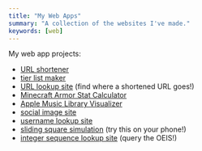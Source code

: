 ```yaml
---
title: "My Web Apps"
summary: "A collection of the websites I've made."
keywords: [web]
---
```


My web app projects:
- [URL shortener](/web-apps/blar)
- [tier list maker](/web-apps/tierlist)
- [URL lookup site](/web-apps/wdig) (find where a shortened URL goes!)
- [Minecraft Armor Stat Calculator](/web-apps/armorcalc)
- [Apple Music Library Visualizer](/web-apps/cylinder-music)
- [social image site](/web-apps/votecats)
- [username lookup site](/web-apps/doppelganger)
- [sliding square simulation](/web-apps/sand) (try this on your phone!)
- [integer sequence lookup site](/web-apps/oeis-lookup) (query the OEIS!)
